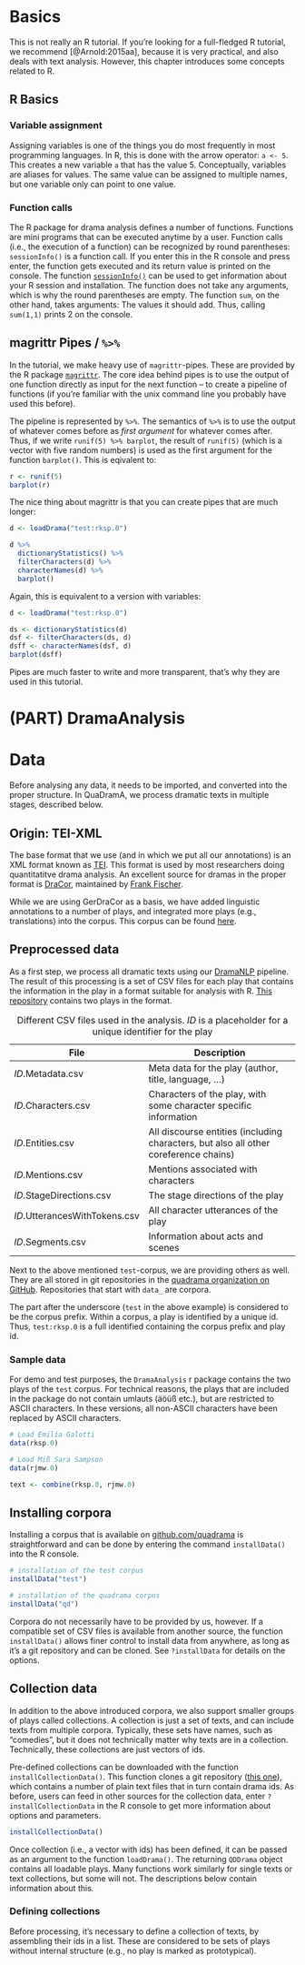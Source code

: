 # Basics

This is not really an R tutorial. If you're looking for a full-fledged R tutorial, we recommend [@Arnold:2015aa], because it is very practical, and also deals with text analysis. However, this chapter introduces some concepts related to R.

## R Basics

### Variable assignment

Assigning variables is one of the things you do most frequently in most programming languages. In R, this is done with the arrow operator: `a <- 5`. This creates a new variable `a` that has the value 5. Conceptually, variables are aliases for values. The same value can be assigned to multiple names, but one variable only can point to one value. 

### Function calls

The R package for drama analysis defines a number of functions. Functions are mini programs that can be executed anytime by a user. Function calls (i.e., the execution of a function) can be recognized by round parentheses: `sessionInfo()` is a function call. If you enter this in the R console and press enter, the function gets executed and its return value is printed on the console. The function [`sessionInfo()`](https://www.rdocumentation.org/packages/utils/versions/3.6.0/topics/sessionInfo) can be used to get information about your R session and installation. The function does not take any arguments, which is why the round parentheses are empty. The function `sum`, on the other hand, takes arguments: The values it should add. Thus, calling `sum(1,1)` prints 2 on the console. 


## magrittr Pipes / `%>%` {#magrittr}

In the tutorial, we make heavy use of `magrittr`-pipes. These are provided by the R package [`magrittr`](https://cran.r-project.org/web/packages/magrittr/vignettes/magrittr.html). The core idea behind pipes is to use the output of one function directly as input for the next function -- to create a pipeline of functions (if you're familiar with the unix command line you probably have used this before).

The pipeline is represented by `%>%`. The semantics of `%>%` is to use the output of whatever comes before as *first argument* for whatever comes after. Thus, if we write `runif(5) %>% barplot`, the result of `runif(5)` (which is a vector with five random numbers) is used as the first argument for the function `barplot()`. This is eqivalent to:

```r
r <- runif(5)
barplot(r)
```

The nice thing about magrittr is that you can create pipes that are much longer:

```r
d <- loadDrama("test:rksp.0")

d %>%
  dictionaryStatistics() %>%
  filterCharacters(d) %>%
  characterNames(d) %>%
  barplot() 
```

Again, this is equivalent to a version with variables:

```r
d <- loadDrama("test:rksp.0")

ds <- dictionaryStatistics(d)
dsf <- filterCharacters(ds, d)
dsff <- characterNames(dsf, d)
barplot(dsff)
```

Pipes are much faster to write and more transparent, that's why they are used in this tutorial.


# (PART)  DramaAnalysis {-} 

# Data

Before analysing any data, it needs to be imported, and converted into the proper structure. In QuaDramA, we process dramatic texts in multiple stages, described below.

## Origin: TEI-XML

The base format that we use (and in which we put all our annotations) is an XML format known as [TEI](https://tei-c.org). This format is used by most researchers doing quantitatitve drama analysis. An excellent source for dramas in the proper format is [DraCor](https://github.com/dracor-org/), maintained by [Frank Fischer](https://www.hse.ru/en/org/persons/182492735).

While we are using GerDraCor as a basis, we have added linguistic annotations to a number of plays, and integrated more plays (e.g., translations) into the corpus. This corpus can be found [here](https://github.com/quadrama/Corpus).

## Preprocessed data

As a first step, we process all dramatic texts using our [DramaNLP](https://github.com/quadrama/DramaNLP) pipeline. The result of this processing is a set of CSV files for each play that contains the information in the play in a format suitable for analysis with R. [This repository](https://github.com/quadrama/data_test) contains two plays in the format.

| File | Description |
| ------------------- | ------------------------------------------------- |
| *ID*.Metadata.csv   | Meta data for the play (author, title, language, ...) |
| *ID*.Characters.csv | Characters of the play, with some character specific information |
| *ID*.Entities.csv   | All discourse entities (including characters, but also all other coreference chains) |
| *ID*.Mentions.csv   | Mentions associated with characters |
| *ID*.StageDirections.csv | The stage directions of the play |
| *ID*.UtterancesWithTokens.csv | All character utterances of the play |
| *ID*.Segments.csv | Information about acts and scenes |
: Different CSV files used in the analysis. *ID* is a placeholder for a unique identifier for the play

Next to the above mentioned `test`-corpus, we are providing others as well. They are all stored in git repositories in the [quadrama organization on GitHub](https://github.com/quadrama). Repositories that start with `data_` are corpora.

The part after the underscore (`test` in the above example) is considered to be the corpus prefix. Within a corpus, a play is identified by a unique id. Thus, `test:rksp.0` is a full identified containing the corpus prefix and play id.

### Sample data

For demo and test purposes, the `DramaAnalysis` r package contains the two plays of the `test` corpus. For technical reasons, the plays that are included in the package do not contain umlauts (äöüß etc.), but are restricted to ASCII characters. In these versions, all non-ASCII characters have been replaced by ASCII characters.

```r
# Load Emilia Galotti
data(rksp.0)

# Load Miß Sara Sampson
data(rjmw.0)

text <- combine(rksp.0, rjmw.0)

```

## Installing corpora

Installing a corpus that is available on [github.com/quadrama](http://github.com/quadrama) is straightforward and can be done by entering the command `installData()` into the R console. 

```r

# installation of the test corpus
installData("test")

# installation of the quadrama corpus
installData("qd")
```

Corpora do not necessarily have to be provided by us, however. If a compatible set of CSV files is available from another source, the function `installData()` allows finer control to install data from anywhere, as long as it's a git repository and can be cloned. See `?installData` for details on the options.

## Collection data

In addition to the above introduced corpora, we also support smaller groups of plays called collections. A collection is just a set of texts, and can include texts from multiple corpora. Typically, these sets have names, such as "comedies", but it does not technically matter why texts are in a collection. Technically, these collections are just vectors of ids.

Pre-defined collections can be downloaded with the function `installCollectionData()`. This function clones a git repository ([this one](https://github.com/quadrama/metadata)), which contains a number of plain text files that in turn contain drama ids. As before, users can feed in other sources for the collection data, enter `?installCollectionData` in the R console to get more information about options and parameters.

```r
installCollectionData()
```

Once collection (i.e., a vector with ids) has been defined, it can be passed as an argument to the function `loadDrama()`. The returning `QDDrama` object contains all loadable plays. Many functions work similarly for single texts or text collections, but some will not. The descriptions below contain information about this.

### Defining collections

Before processing, it's necessary to define a collection of texts, by assembling their ids in a list. These are considered to be sets of plays without internal structure (e.g., no play is marked as prototypical). 


